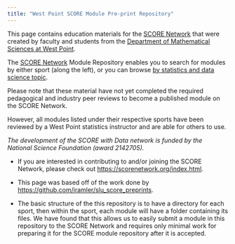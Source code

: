 ```yaml
---
title: "West Point SCORE Module Pre-print Repository"
---
```


This page contains education materials for the [SCORE Network](https://scorenetwork.org/index.html) that were created by faculty and students from the [Department of Mathematical Sciences at West Point](https://www.westpoint.edu/academics/departments/mathematical-sciences){target="_blank"}.

The [SCORE Network](https://scorenetwork.org/index.html){target="_blank"} Module Repository enables you to search for modules by either sport (along the left), or you can browse [by statistics and data science topic](by-statsds-topic.qmd).

::: {.callout-note collapse="true" title="Disclaimer" appearance="minimal"}
Please note that these material have not yet completed the required pedagogical and industry peer reviews to become a published module on the SCORE Network.

However, all modules listed under their respective sports have been reviewed by a West Point statistics instructor and are able for others to use.

:::

*The development of the SCORE with Data network is funded by the National Science Foundation (award 2142705).*

::: {.callout-note collapse="true" title="**Contributing and/or Joining the SCORE Network**" appearance="minimal"}
-   If you are interested in contributing to and/or joining the SCORE Network, please check out [https://scorenetwork.org/index.html](https://scorenetwork.org/index.html){target="_blank"}.

-   This page was based off of the work done by [https://github.com/iramler/slu_score_preprints](https://github.com/iramler/slu_score_preprints){target="_blank"}.

-   The basic structure of the this repository is to have a directory for each sport, then within the sport, each module will have a folder containing its files. We have found that this allows us to easily submit a module in this repository to the SCORE Network and requires only minimal work for preparing it for the SCORE module repository after it is accepted.

````{=html}
<!--
![Example Directory Structure](directory_structure.jpeg){width="8in" fig-align="left"}

```css
.bordered{
  border-style: solid;
}
```

```r
library(collapsibleTree) |> suppressPackageStartupMessages()

main <- data.frame(
    Sport = rep( rep( c( "running", "lacrosse", "skiing"), times = c(1,2,1) ), times = c(5, 4, 4, 5) ),
    Module = 
      rep(
      c(
        "boston_marathon_2023", # running modules
        "college_lacrosse_faceoffs", "lacrosse_pll_vs_nll", # lacrosse modules
        "giant-slalom_cleaning" # skiing modules
    ), times = c(5,4,4,5)      
      ),
    
    
    files = c(

      # boston marathon files
      c("index.qmd", "boston_marathon_2023.csv", "boston_marathon_script.docx", "boston_marathon_worksheet-key.docx", "boston_marathon_worksheet.docx"),

# lacrosse single prop files
c("index.qmd", "lax_2022_2023.csv", "single_prop_wksht.docx", "single_prop_wksht_key.docx"),

# lacrosse pll vs nll files
c("index.qmd", "lacrosse_pll_nll_2021-2022.csv", "lacrosse_pll_vs_nll_worksheet.docx", "lacrosse_pll_vs_nll_worksheet_key.docx"),

# slalom cleaning files
c( "index.qmd", "Tremblant_Cleaning_Worksheet_Key.qmd", "Tremblant_Cleaning_Module_Script.docx", 
"Tremblant_Cleaning_Worksheet.docx", "Tremblant_Data.csv")
    )
)

collapsibleTree(main, c("Sport", "Module", "files"), collapsed = TRUE, fillByLevel = FALSE)
```

This diagram was made using the [collapsibleTree](https://CRAN.R-project.org/package=collapsibleTree){target="_blank"} package.
-->
````
:::

```{=html}
<!--
Tip:

* Be sure to modify the _quarto.yml file to match your institution's information


* Notice the underscore at the beginning of the filename in the Quarto (.qmd) file in the skiing module ("_Tremblant_Cleaning_Worksheet_Key.qmd"). This is done to ensure that it isn't rendered into an html page and is instead just provided as a raw file. (Individuals willing to invest more time into customizing their _quarto.yml file can likely avoid this step.)
-->
```
